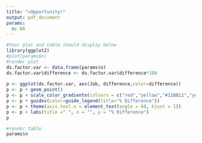 ```yaml
---
title: "=Opportunity!"
output: pdf_document
params:
  n: NA
---
```



```r
#Your plot and table should display below
library(ggplot2)
#plot(params$n)
#render plot
ds.factor.var <- data.frame(params$n)
ds.factor.var$difference <- ds.factor.var$difference*100
            
p <- ggplot(ds.factor.var, aes(Job, difference,color=difference))
p <- p + geom_point()
p <- p + scale_color_gradientn(colours = c("red","yellow","#11BB11","yellow","red"))
p <- p + guides(color=guide_legend(title="% Difference"))
p <- p + theme(axis.text.x = element_text(angle = 60, hjust = 1))
p <- p + labs(title =" ", x = "", y = "% Difference")
p

#render table            
params$n
```